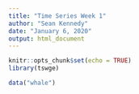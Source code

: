 ```yaml
---
title: "Time Series Week 1"
author: "Sean Kennedy"
date: "January 6, 2020"
output: html_document
---
```


```r
knitr::opts_chunk$set(echo = TRUE)
library(tswge)

data("whale")


```
